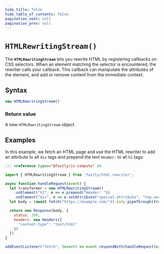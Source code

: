 ```yaml
---
hide_title: false
hide_table_of_contents: false
pagination_next: null
pagination_prev: null
---
```

# `HTMLRewritingStream()`

The **`HTMLRewritingStream`** lets you rewrite HTML by registering callbacks on CSS selectors. When an element matching the selector is encountered, the rewriter calls your callback. This callback can manipulate the attributes of the element, and add or remove content from the immediate context.

## Syntax

```js
new HTMLRewritingStream()
```

### Return value

A new `HTMLRewritingStream` object.

## Examples

In this example, we fetch an HTML page and use the HTML rewriter to add an attribute to all `div` tags and prepend the text `Header:` to all `h1` tags:

```js
/// <reference types="@fastly/js-compute" />

import { HTMLRewritingStream } from 'fastly/html-rewriter';

async function handleRequest(event) {
  let transformer = new HTMLRewritingStream()
    .onElement("h1", e => e.prepend("Header: "))
    .onElement("div", e => e.setAttribute("special-attribute", "top-secret"));
  let body = (await fetch("https://example.com/")).body.pipeThrough(transformer);

  return new Response(body, {
    status: 200,
    headers: new Headers({
      "content-type": "text/html"
    })
  })
}

addEventListener("fetch", (event) => event.respondWith(handleRequest(event)));
```
